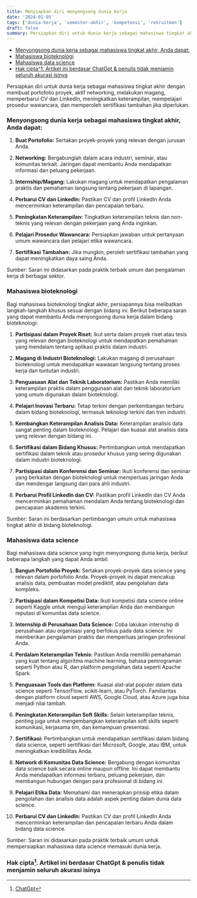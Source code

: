 ```yaml
---
title: Menyiapkan diri menyongsong dunia kerja
date: '2024-01-05'
tags: ['dunia-kerja', 'semester-akhir', 'kompetensi', 'rekruitmen']
draft: false
summary: Persiapkan diri untuk dunia kerja sebagai mahasiswa tingkat akhir dengan membuat portofolio proyek, aktif networking, melakukan magang, memperbarui CV dan LinkedIn, meningkatkan keterampilan, mempelajari prosedur wawancara, dan memperoleh sertifikasi tambahan jika diperlukan.
---
```


- [Menyongsong dunia kerja sebagai mahasiswa tingkat akhir, Anda dapat:](#menyongsong-dunia-kerja-sebagai-mahasiswa-tingkat-akhir-anda-dapat)
- [Mahasiswa bioteknologi](#mahasiswa-bioteknologi)
- [Mahasiswa data science](#mahasiswa-data-science)
- [Hak cipta^1. Artikel ini berdasar ChatGpt \& penulis tidak menjamin seluruh akurasi isinya](#hak-cipta1-artikel-ini-berdasar-chatgpt--penulis-tidak-menjamin-seluruh-akurasi-isinya)

Persiapkan diri untuk dunia kerja sebagai mahasiswa tingkat akhir dengan membuat portofolio proyek, aktif networking, melakukan magang, memperbarui CV dan LinkedIn, meningkatkan keterampilan, mempelajari prosedur wawancara, dan memperoleh sertifikasi tambahan jika diperlukan.

### Menyongsong dunia kerja sebagai mahasiswa tingkat akhir, Anda dapat:

1. **Buat Portofolio:** Sertakan proyek-proyek yang relevan dengan jurusan Anda.

2. **Networking:** Bergabunglah dalam acara industri, seminar, atau komunitas terkait. Jaringan dapat membantu Anda mendapatkan informasi dan peluang pekerjaan.

3. **Internship/Magang:** Lakukan magang untuk mendapatkan pengalaman praktis dan pemahaman langsung tentang pekerjaan di lapangan.

4. **Perbarui CV dan LinkedIn:** Pastikan CV dan profil LinkedIn Anda mencerminkan keterampilan dan pencapaian terbaru.

5. **Peningkatan Keterampilan:** Tingkatkan keterampilan teknis dan non-teknis yang relevan dengan pekerjaan yang Anda inginkan.

6. **Pelajari Prosedur Wawancara:** Persiapkan jawaban untuk pertanyaan umum wawancara dan pelajari etika wawancara.

7. **Sertifikasi Tambahan:** Jika mungkin, peroleh sertifikasi tambahan yang dapat meningkatkan daya saing Anda.

Sumber: Saran ini didasarkan pada praktik terbaik umum dan pengalaman kerja di berbagai sektor.

### Mahasiswa bioteknologi

Bagi mahasiswa bioteknologi tingkat akhir, persiapannya bisa melibatkan langkah-langkah khusus sesuai dengan bidang ini. Berikut beberapa saran yang dapat membantu Anda menyongsong dunia kerja dalam bidang bioteknologi:

1. **Partisipasi dalam Proyek Riset:** Ikut serta dalam proyek riset atau tesis yang relevan dengan bioteknologi untuk mendapatkan pemahaman yang mendalam tentang aplikasi praktis dalam industri.

2. **Magang di Industri Bioteknologi:** Lakukan magang di perusahaan bioteknologi untuk mendapatkan wawasan langsung tentang proses kerja dan tuntutan industri.

3. **Penguasaan Alat dan Teknik Laboratorium:** Pastikan Anda memiliki keterampilan praktis dalam penggunaan alat dan teknik laboratorium yang umum digunakan dalam bioteknologi.

4. **Pelajari Inovasi Terbaru:** Tetap terkini dengan perkembangan terbaru dalam bidang bioteknologi, termasuk teknologi terkini dan tren industri.

5. **Kembangkan Keterampilan Analisis Data:** Keterampilan analisis data sangat penting dalam bioteknologi. Pelajari dan kuasai alat analisis data yang relevan dengan bidang ini.

6. **Sertifikasi dalam Bidang Khusus:** Pertimbangkan untuk mendapatkan sertifikasi dalam teknik atau prosedur khusus yang sering digunakan dalam industri bioteknologi.

7. **Partisipasi dalam Konferensi dan Seminar:** Ikuti konferensi dan seminar yang berkaitan dengan bioteknologi untuk memperluas jaringan Anda dan mendengar langsung dari para ahli industri.

8. **Perbarui Profil LinkedIn dan CV:** Pastikan profil LinkedIn dan CV Anda mencerminkan pemahaman mendalam Anda tentang bioteknologi dan pencapaian akademis terkini.

Sumber: Saran ini berdasarkan pertimbangan umum untuk mahasiswa tingkat akhir di bidang bioteknologi.

### Mahasiswa data science

Bagi mahasiswa data science yang ingin menyongsong dunia kerja, berikut beberapa langkah yang dapat Anda ambil:

1. **Bangun Portofolio Proyek:** Sertakan proyek-proyek data science yang relevan dalam portofolio Anda. Proyek-proyek ini dapat mencakup analisis data, pembuatan model prediktif, atau pengolahan data kompleks.

2. **Partisipasi dalam Kompetisi Data:** Ikuti kompetisi data science online seperti Kaggle untuk menguji keterampilan Anda dan membangun reputasi di komunitas data science.

3. **Internship di Perusahaan Data Science:** Coba lakukan internship di perusahaan atau organisasi yang berfokus pada data science. Ini memberikan pengalaman praktis dan memperluas jaringan profesional Anda.

4. **Perdalam Keterampilan Teknis:** Pastikan Anda memiliki pemahaman yang kuat tentang algoritma machine learning, bahasa pemrograman seperti Python atau R, dan platform pengolahan data seperti Apache Spark.

5. **Penguasaan Tools dan Platform:** Kuasai alat-alat populer dalam data science seperti TensorFlow, scikit-learn, atau PyTorch. Familiaritas dengan platform cloud seperti AWS, Google Cloud, atau Azure juga bisa menjadi nilai tambah.

6. **Peningkatan Keterampilan Soft Skills:** Selain keterampilan teknis, penting juga untuk mengembangkan keterampilan soft skills seperti komunikasi, kerjasama tim, dan kemampuan presentasi.

7. **Sertifikasi:** Pertimbangkan untuk mendapatkan sertifikasi dalam bidang data science, seperti sertifikasi dari Microsoft, Google, atau IBM, untuk meningkatkan kredibilitas Anda.

8. **Network di Komunitas Data Science:** Bergabung dengan komunitas data science baik secara online maupun offline. Ini dapat membantu Anda mendapatkan informasi terbaru, peluang pekerjaan, dan membangun hubungan dengan para profesional di bidang ini.

9. **Pelajari Etika Data:** Memahami dan menerapkan prinsip etika dalam pengolahan dan analisis data adalah aspek penting dalam dunia data science.

10. **Perbarui CV dan LinkedIn:** Pastikan CV dan profil LinkedIn Anda mencerminkan keterampilan dan pencapaian terbaru Anda dalam bidang data science.

Sumber: Saran ini didasarkan pada praktik terbaik umum untuk mempersiapkan mahasiswa data science memasuki dunia kerja.

### Hak cipta[^1]. Artikel ini berdasar ChatGpt & penulis tidak menjamin seluruh akurasi isinya

[^1]: [ChatGpt](https://chat.openai.com)
